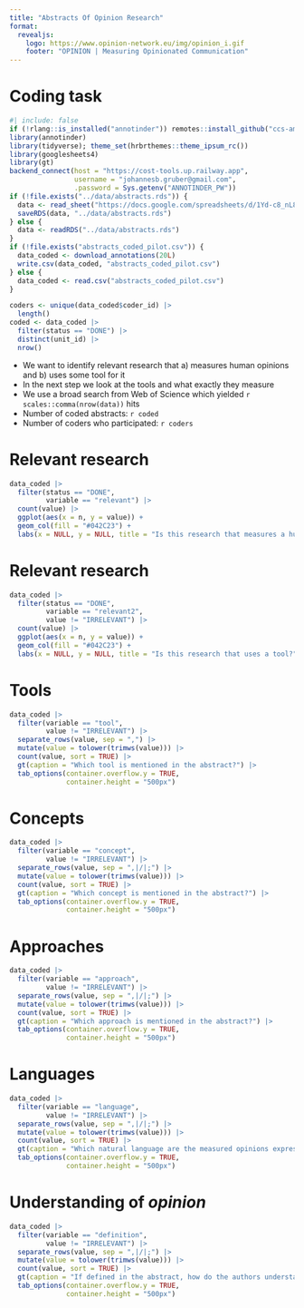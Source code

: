 ```yaml
---
title: "Abstracts Of Opinion Research"
format:
  revealjs:
    logo: https://www.opinion-network.eu/img/opinion_i.gif
    footer: "OPINION | Measuring Opinionated Communication"
---
```


# Coding task

```r
#| include: false
if (!rlang::is_installed("annotinder")) remotes::install_github("ccs-amsterdam/annotinder-r")
library(annotinder)
library(tidyverse); theme_set(hrbrthemes::theme_ipsum_rc())
library(googlesheets4)
library(gt)
backend_connect(host = "https://cost-tools.up.railway.app",
                username = "johannesb.gruber@gmail.com",
                .password = Sys.getenv("ANNOTINDER_PW"))
if (!file.exists("../data/abstracts.rds")) {
  data <- read_sheet("https://docs.google.com/spreadsheets/d/1Yd-c8_nL89ue3tSU-QN2NyAIR3LOKtSVoHAqe_dT6Lw/edit#gid=0")
  saveRDS(data, "../data/abstracts.rds")
} else {
  data <- readRDS("../data/abstracts.rds")
}
if (!file.exists("abstracts_coded_pilot.csv")) {
  data_coded <- download_annotations(20L)
  write.csv(data_coded, "abstracts_coded_pilot.csv")
} else {
  data_coded <- read.csv("abstracts_coded_pilot.csv")
}
```

```r
coders <- unique(data_coded$coder_id) |> 
  length()
coded <- data_coded |> 
  filter(status == "DONE") |> 
  distinct(unit_id) |> 
  nrow()
```

- We want to identify relevant research that a) measures human opinions and b) uses some tool for it
- In the next step we look at the tools and what exactly they measure
- We use a broad search from Web of Science which yielded `r scales::comma(nrow(data))` hits
- Number of coded abstracts: `r coded`
- Number of coders who participated: `r coders`

# Relevant research

```r
data_coded |> 
  filter(status == "DONE",
         variable == "relevant") |> 
  count(value) |> 
  ggplot(aes(x = n, y = value)) +
  geom_col(fill = "#042C23") + 
  labs(x = NULL, y = NULL, title = "Is this research that measures a human opinion (however it is defined)?")
```

# Relevant research

```r
data_coded |> 
  filter(status == "DONE",
         variable == "relevant2",
         value != "IRRELEVANT") |> 
  count(value) |> 
  ggplot(aes(x = n, y = value)) +
  geom_col(fill = "#042C23") + 
  labs(x = NULL, y = NULL, title = "Is this research that uses a tool?")
```

# Tools

```r
data_coded |> 
  filter(variable == "tool",
         value != "IRRELEVANT") |> 
  separate_rows(value, sep = ",") |> 
  mutate(value = tolower(trimws(value))) |> 
  count(value, sort = TRUE) |> 
  gt(caption = "Which tool is mentioned in the abstract?") |> 
  tab_options(container.overflow.y = TRUE,
              container.height = "500px")
```

# Concepts

```r
data_coded |> 
  filter(variable == "concept",
         value != "IRRELEVANT") |> 
  separate_rows(value, sep = ",|/|;") |> 
  mutate(value = tolower(trimws(value))) |> 
  count(value, sort = TRUE) |> 
  gt(caption = "Which concept is mentioned in the abstract?") |> 
  tab_options(container.overflow.y = TRUE,
              container.height = "500px")
```

# Approaches

```r
data_coded |> 
  filter(variable == "approach",
         value != "IRRELEVANT") |> 
  separate_rows(value, sep = ",|/|;") |> 
  mutate(value = tolower(trimws(value))) |> 
  count(value, sort = TRUE) |> 
  gt(caption = "Which approach is mentioned in the abstract?") |> 
  tab_options(container.overflow.y = TRUE,
              container.height = "500px")

```

# Languages

```r
data_coded |> 
  filter(variable == "language",
         value != "IRRELEVANT") |> 
  separate_rows(value, sep = ",|/|;") |> 
  mutate(value = tolower(trimws(value))) |> 
  count(value, sort = TRUE) |> 
  gt(caption = "Which natural language are the measured opinions expressed in?") |> 
  tab_options(container.overflow.y = TRUE,
              container.height = "500px")
```

# Understanding of *opinion*

```r
data_coded |> 
  filter(variable == "definition",
         value != "IRRELEVANT") |> 
  separate_rows(value, sep = ",|/|;") |> 
  mutate(value = tolower(trimws(value))) |> 
  count(value, sort = TRUE) |> 
  gt(caption = "If defined in the abstract, how do the authors understand opinion?") |> 
  tab_options(container.overflow.y = TRUE,
              container.height = "500px")
```


